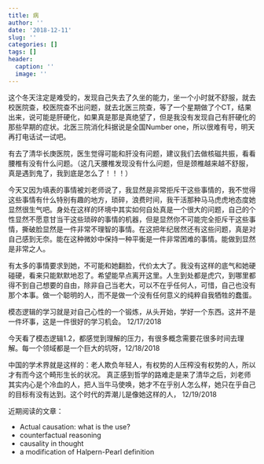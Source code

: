 ```yaml
---
title: 病
author: ''
date: '2018-12-11'
slug: ''
categories: []
tags: []
header:
  caption: ''
  image: ''
---
```


这个冬天注定是难受的，发现自己失去了久坐的能力，坐一个小时就不舒服，就去校医院查，校医院查不出问题，就去北医三院查，等了一个星期做了个CT，结果出来，说可能是肝硬化，如果真是那是真绝望了，但是我没有发现自己有肝硬化的那些早期的症状。北医三院消化科据说是全国Number  one，所以很难有号，明天再打电话试一试吧。

有去了清华长庚医院，医生觉得可能和肝没有问题，建议我们去做核磁共振，看看腰椎有没有什么问题。（这几天腰椎发现没有什么问题，但是颈椎越来越不舒服，真是遇到鬼了，我到底是怎么了！！！）

今天又因为填表的事情被刘老师说了，我显然是非常拒斥干这些事情的，我不觉得这些事情有什么特别有趣的地方，琐碎，浪费时间，我干活那种马马虎虎地态度她显然很生气吧。身处在这样的环境中其实如何自处真是一个很大的问题，自己的个性显然不愿意甘当干这些琐碎的事情的机器，但是显然你不可能完全拒斥干这些事情，撕破脸显然是一件非常不理智的事情。在这把年纪居然还有这些问题，真是对自己感到无奈。能在这种微妙中保持一种平衡是一件非常困难的事情。能做到显然是非常之人。

有太多的事情要求到她，不可能和她翻脸，代价太大了。我没有这样的底气和她硬碰硬，看来只能默默地忍了。希望能早点离开这里。人生到处都是虎穴，到哪里都得不到自己想要的自由，除非自己当老大，可以不在乎任何人，可惜，自己也没有那个本事。做一个聪明的人，而不是做一个没有任何意义的纯粹自我牺牲的蠢蛋。


模态逻辑的学习就是对自己心性的一个锻炼，从头开始，学好一个东西。这并不是一件坏事，这是一件很好的学习机会。  12/17/2018

今天看了模态逻辑1.2，都感觉到理解的压力，有很多概念需要花很多时间去理解。每一个领域都是一个巨大的坑呀，12/18/2018

中国的学术界就是这样的：老人欺负年轻人，有权势的人压榨没有权势的人，所以才有而今这个畸形生长的状况。 真正感到哲学的路难走是来了清华之后，刘老师其实内心是个冷血的人，把人当牛马使唤，她才不在乎别人怎么样，她只在乎自己的目标有没有达到。这个时代的弄潮儿是像她这样的人，
12/19/2018

近期阅读的文章：

* Actual causation: what is the use?
* counterfactual reasoning 
* causality in thought
* a modification of Halpern-Pearl definition 


